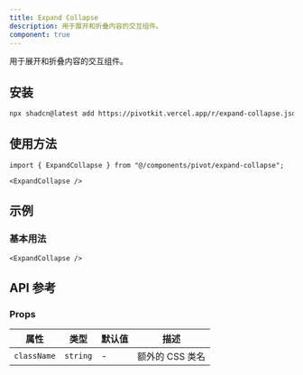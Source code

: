 ```yaml
---
title: Expand Collapse
description: 用于展开和折叠内容的交互组件。
component: true
---
```


用于展开和折叠内容的交互组件。

<ComponentPreview name="expand-collapse-demo" />

## 安装

```bash
npx shadcn@latest add https://pivotkit.vercel.app/r/expand-collapse.json
```

## 使用方法

```tsx
import { ExpandCollapse } from "@/components/pivot/expand-collapse";
```

```tsx
<ExpandCollapse />
```

## 示例

### 基本用法

```tsx
<ExpandCollapse />
```

## API 参考

### Props

| 属性        | 类型     | 默认值 | 描述            |
| ----------- | -------- | ------ | --------------- |
| `className` | `string` | -      | 额外的 CSS 类名 |
